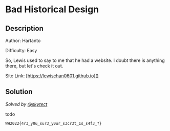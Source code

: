 # Bad Historical Design

## Description

Author: Hartanto

Difficulty: Easy

So, Lewis used to say to me that he had a website. I doubt there is anything there, but let's check it out.

Site Link: [https://lewischan0601.github.io]()

## Solution

_Solved by [@skytect](https://github.com/skytect)_

todo

`WH2022{4r3_y0u_sur3_y0ur_s3cr3t_1s_s4f3_?}`
